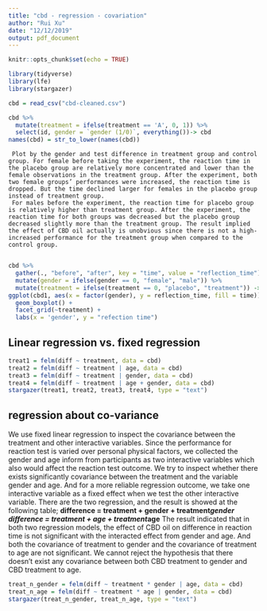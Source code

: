 ```yaml
---
title: "cbd - regression - covariation"
author: "Rui Xu"
date: "12/12/2019"
output: pdf_document
---
```


```r
knitr::opts_chunk$set(echo = TRUE)
```

```r
library(tidyverse)
library(lfe)
library(stargazer)

cbd = read_csv("cbd-cleaned.csv")
```

```r
cbd %>%
  mutate(treatment = ifelse(treatment == 'A', 0, 1)) %>%
  select(id, gender = `gender (1/0)`, everything())-> cbd
names(cbd) = str_to_lower(names(cbd))
```

     Plot by the gender and test difference in treatment group and control group. For female before taking the experiment, the reaction time in the placebo group are relatively more concentrated and lower than the female observations in the treatment group. After the experiment, both two female groups’ performances were increased, the reaction time is dropped. But the time declined larger for females in the placebo group instead of treatment group. 
     For males before the experiment, the reaction time for placebo group is relatively higher than treatment group. After the experiment, the reaction time for both groups was decreased but the placebo group decreased slightly more than the treatment group. The result implied the effect of CBD oil actually is unobvious since there is not a high-increased performance for the treatment group when compared to the control group. 
     
```r
cbd %>% 
  gather(., "before", "after", key = "time", value = "reflection_time") %>%
  mutate(gender = ifelse(gender == 0, "female", "male")) %>%
  mutate(treatment = ifelse(treatment == 0, "placebo", "treatment")) -> cbd1
ggplot(cbd1, aes(x = factor(gender), y = reflection_time, fill = time)) +
  geom_boxplot() + 
  facet_grid(~treatment) +
  labs(x = 'gender', y = "refection time")
```

## Linear regression vs. fixed regression 
```r
treat1 = felm(diff ~ treatment, data = cbd)
treat2 = felm(diff ~ treatment | age, data = cbd)
treat3 = felm(diff ~ treatment | gender, data = cbd)
treat4 = felm(diff ~ treatment | age + gender, data = cbd)
stargazer(treat1, treat2, treat3, treat4, type = "text")
```

    
## regression about co-variance

We use fixed linear regression to inspect the covariance between the treatment and other interactive variables. Since the performance for reaction test is varied over personal physical factors, we collected the gender and age inform from participants as two interactive variables which also would affect the reaction test outcome.  We try to inspect whether there exists significantly covariance between the treatment and the variable gender and age. And for a more reliable regression outcome, we take one interactive variable as a fixed effect when we test the other interactive variable. 
There are the two regression, and the result is showed at the following table;
            **difference = treatment + gender + treatment*gender**
            **difference = treatment + age + treatment*age**
The result indicated that in both two regression models, the effect of CBD oil on difference in reaction time is not significant with the interacted effect from gender and age. And both the covariance of treatment to gender and the covariance of treatment to age are not significant. We cannot reject the hypothesis that there doesn’t exist any covariance between both CBD treatment to gender and CBD treatment to age.  

```r
treat_n_gender = felm(diff ~ treatment * gender | age, data = cbd)
treat_n_age = felm(diff ~ treatment * age | gender, data = cbd)
stargazer(treat_n_gender, treat_n_age, type = "text")
```


  
  
  
  
